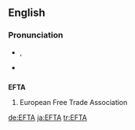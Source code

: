 ==English==

===Pronunciation===
* {{IPA|/ɛf.tɑː/}}, {{SAMPA|/Ef.tA:/}}
* {{hyphenation|eff-tah}}

==={{acronym}}===
'''EFTA'''

# European Free Trade Association

[[de:EFTA]]
[[ja:EFTA]]
[[tr:EFTA]]